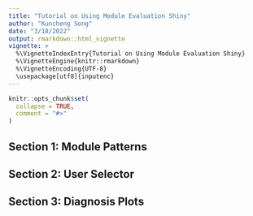 ```yaml
---
title: "Tutorial on Using Module Evaluation Shiny"
author: "Kuncheng Song"
date: "3/18/2022"
output: rmarkdown::html_vignette
vignette: >
  %\VignetteIndexEntry{Tutorial on Using Module Evaluation Shiny}
  %\VignetteEngine{knitr::rmarkdown}
  %\VignetteEncoding{UTF-8}
  \usepackage[utf8]{inputenc}
---
```


```r
knitr::opts_chunk$set(
  collapse = TRUE,
  comment = "#>"
)
```

## Section 1: Module Patterns

## Section 2: User Selector

## Section 3: Diagnosis Plots

